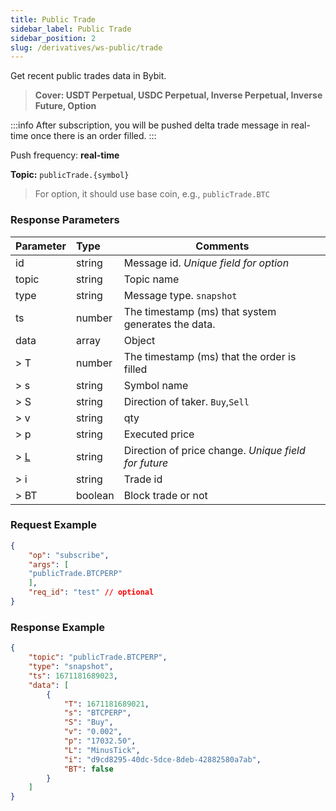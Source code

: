 ```yaml
---
title: Public Trade
sidebar_label: Public Trade
sidebar_position: 2
slug: /derivatives/ws-public/trade
---
```


Get recent public trades data in Bybit.
> **Cover: USDT Perpetual, USDC Perpetual, Inverse Perpetual, Inverse Future, Option**

:::info
After subscription, you will be pushed delta trade message in real-time once there is an order filled.
:::

Push frequency: **real-time**

**Topic:**
`publicTrade.{symbol}`

> For option, it should use base coin, e.g., `publicTrade.BTC`

### Response Parameters
| Parameter | Type | Comments|
|:----- |:-----|----- |
|id |string |Message id. _Unique field for option_ |
|topic |string |Topic name |
|type |string |Message type. `snapshot` |
|ts |number |The timestamp (ms) that system generates the data. |
|data |array |Object |
|> T |number | The timestamp (ms) that the order is filled |
|> s |string |Symbol name |
|> S |string |Direction of taker. `Buy`,`Sell` |
|> v |string |qty |
|> p |string |Executed price |
|> [L](../enum#tickdirection) |string |Direction of price change. _Unique field for future_ |
|> i |string |Trade id |
|> BT |boolean |Block trade or not |

### Request Example

```json
{
    "op": "subscribe",
    "args": [
    "publicTrade.BTCPERP"
    ],
    "req_id": "test" // optional
}
```

### Response Example

```json
{
    "topic": "publicTrade.BTCPERP",
    "type": "snapshot",
    "ts": 1671181689023,
    "data": [
        {
            "T": 1671181689021,
            "s": "BTCPERP",
            "S": "Buy",
            "v": "0.002",
            "p": "17032.50",
            "L": "MinusTick",
            "i": "d9cd8295-40dc-5dce-8deb-42882580a7ab",
            "BT": false
        }
    ]
}
```